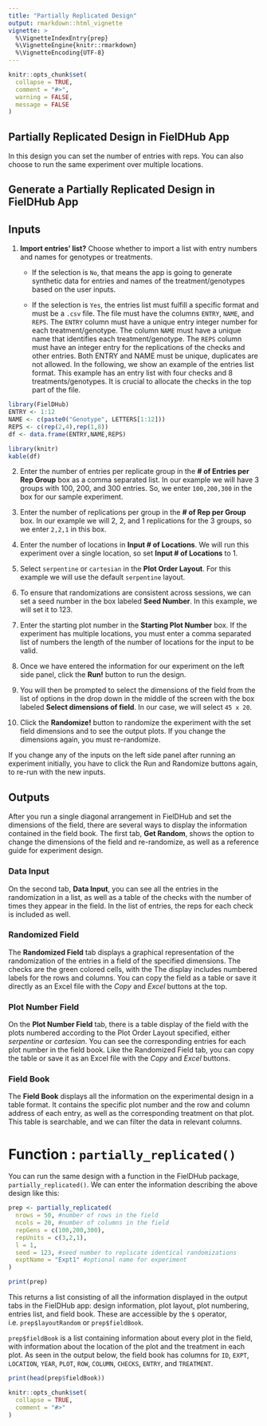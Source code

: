 ```yaml
---
title: "Partially Replicated Design"
output: rmarkdown::html_vignette
vignette: >
  %\VignetteIndexEntry{prep}
  %\VignetteEngine{knitr::rmarkdown}
  %\VignetteEncoding{UTF-8}
---
```


```r
knitr::opts_chunk$set(
  collapse = TRUE,
  comment = "#>",
  warning = FALSE, 
  message = FALSE
)
```

## Partially Replicated Design in FielDHub App

In this design you can set the number of entries with reps. You can also choose to run the same experiment over multiple locations. 

## Generate a Partially Replicated Design in FielDHub App

## Inputs
1. **Import entries' list?** Choose whether to import a list with entry numbers and names for genotypes or treatments.
    * If the selection is `No`, that means the app is going to generate synthetic data for entries and names of the treatment/genotypes based on the user inputs.

    * If the selection is `Yes`, the entries list must fulfill a specific format and must be a `.csv` file. The file must have the columns `ENTRY`, `NAME`, and `REPS`. The `ENTRY` column must have a unique entry integer number for each treatment/genotype. The column `NAME` must have a unique name that identifies each treatment/genotype. The `REPS` column must have an integer entry for the replications of the checks and other entries. Both ENTRY and NAME must be unique, duplicates are not allowed. In the following, we show an example of the entries list format. This example has an entry list with four checks and 8 treatments/genotypes. It is crucial to allocate the checks in the top part of the file.

```r
library(FielDHub)
ENTRY <- 1:12
NAME <- c(paste0("Genotype", LETTERS[1:12]))
REPS <- c(rep(2,4),rep(1,8))
df <- data.frame(ENTRY,NAME,REPS)
```

```r
library(knitr)
kable(df)
```

2. Enter the number of entries per replicate group in the **# of Entries per Rep Group** box as a comma separated list. In our example we will have 3 groups with 100, 200, and 300 entries. So, we enter `100,200,300` in the box for our sample experiment. 

3. Enter the number of replications per group in the **# of Rep per Group** box. In our example we will 2, 2, and 1 replications for the 3 groups, so we enter `2,2,1` in this box. 

4. Enter the number of locations in **Input # of Locations**. We will run this experiment over a single location, so set **Input # of Locations** to 1.

5. Select `serpentine` or `cartesian` in the **Plot Order Layout**. For this example we will use the default `serpentine` layout.

6. To ensure that randomizations are consistent across sessions, we can set a seed number in the box labeled **Seed Number**. In this example, we will set it to 123. 

7. Enter the starting plot number in the **Starting Plot Number** box. If the experiment has multiple locations, you must enter a comma separated list of numbers the length of the number of locations for the input to be valid. 

8. Once we have entered the information for our experiment on the left side panel, click the **Run!** button to run the design. 

9. You will then be prompted to select the dimensions of the field from the list of options in the drop down in the middle of the screen with the box labeled **Select dimensions of field**. In our case, we will select `45 x 20`. 

10. Click the **Randomize!** button to randomize the experiment with the set field dimensions and to see the output plots. If you change the dimensions again, you must re-randomize.

If you change any of the inputs on the left side panel after running an experiment initially, you have to click the Run and Randomize buttons again, to re-run with the new inputs.

## Outputs
After you run a single diagonal arrangement in FielDHub and set the dimensions of the field, there are several ways to display the information contained in the field book. The first tab, **Get Random**, shows the option to change the dimensions of the field and re-randomize, as well as a reference guide for experiment design. 

### Data Input
On the second tab, **Data Input**, you can see all the entries in the randomization in a list, as well as a table of the checks with the number of times they appear in the field. In the list of entries, the reps for each check is included as well.


### Randomized Field
The **Randomized Field** tab displays a graphical representation of the randomization of the entries in a field of the specified dimensions. The checks are the green colored cells, with the  The display includes numbered labels for the rows and columns. You can copy the field as a table or save it directly as an Excel file with the _Copy_ and _Excel_ buttons at the top. 

### Plot Number Field
On the **Plot Number Field** tab, there is a table display of the field with the plots numbered according to the Plot Order Layout specified, either _serpentine_ or _cartesian_. You can see the corresponding entries for each plot number in the field book. Like the Randomized Field tab, you can copy the table or save it as an Excel file with the _Copy_ and _Excel_ buttons. 

### Field Book
The **Field Book** displays all the information on the experimental design in a table format. It contains the specific plot number and the row and column address of each entry, as well as the corresponding treatment on that plot. This table is searchable, and we can filter the data in relevant columns. 

# Function : `partially_replicated()`

You can run the same design with a function in the FielDHub package, `partially_replicated()`. We can enter the information describing the above design like this:

```r
prep <- partially_replicated(
  nrows = 50, #number of rows in the field
  ncols = 20, #number of columns in the field
  repGens = c(100,200,300),
  repUnits = c(3,2,1),
  l = 1, 
  seed = 123, #seed number to replicate identical randomizations
  exptName = "Expt1" #optional name for experiment
)
```
```r
print(prep)
```
This returns a list consisting of all the information displayed in the output tabs in the FielDHub app: design information, plot layout, plot numbering, entries list, and field book. These are accessible by the `$` operator, i.e. `prep$layoutRandom` or `prep$fieldBook`. 

`prep$fieldBook` is a list containing information about every plot in the field, with information about the location of the plot and the treatment in each plot. As seen in the output below, the field book has columns for `ID`, `EXPT`, `LOCATION`, `YEAR`, `PLOT`, `ROW`, `COLUMN`, `CHECKS`, `ENTRY`, and `TREATMENT`.
```r
print(head(prep$fieldBook))
```

```r
knitr::opts_chunk$set(
  collapse = TRUE,
  comment = "#>"
)
```